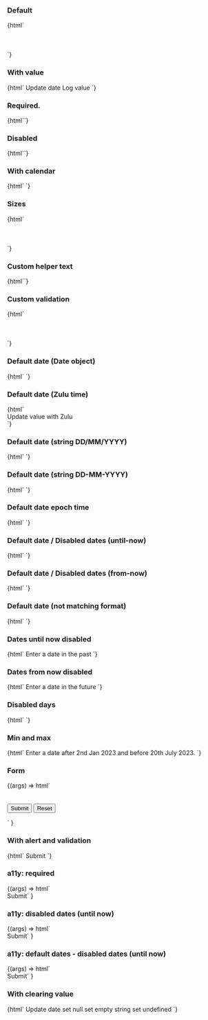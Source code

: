 
<Meta title="Web Components/Date input" component="ic-date-input" />

<Description markdown={readme} />

### Default

<Canvas>
  <Story name="Default">
    {html`<ic-date-input
        label="When would you like to collect your coffee?"
      ></ic-date-input>
      <script>
        var dateInput = document.querySelector("ic-date-input");
        {
          dateInput.addEventListener("icChange", function (event) {
            console.log("icChange", event.detail.value);
          });
        }
      </script>
      <br />
      <br />
      <ic-date-input
        label="When would you like to collect your coffee?"
        date-format="MM/DD/YYYY"
      ></ic-date-input>
      <br />
      <br />
      <ic-date-input
        label="When would you like to collect your coffee?"
        date-format="YYYY/MM/DD"
      ></ic-date-input> `}
  </Story>
</Canvas>

### With value

<Canvas>
  <Story name="With value" parameters={{ loki: { skip: true } }}>
    {html`<ic-date-input
        id="date-input-default-date-with-value"
        label="When would you like to collect your coffee?"
        date-format="DD/MM/YYYY"
        value="21/01/2001"
      ></ic-date-input>
      <ic-button id="update">Update date</ic-button>
      <ic-button id="log">Log value</ic-button>
      <script>
        var input = document.querySelector(
          "#date-input-default-date-with-value"
        );
        var btn = document.querySelector("#update");
        btn.addEventListener("click", () => {
          var dateInputWithValue = document.querySelector(
            "#date-input-default-date-with-value"
          );
          dateInputWithValue.value = new Date("05 May 2005");
        });
        var btn2 = document.querySelector("#log");
        btn2.addEventListener("click", () => {
          var dateInputLog = document.querySelector(
            "#date-input-default-date-with-value"
          );
          console.log(dateInputLog.value);
        });
      </script>`}
  </Story>
</Canvas>

### Required.

<Canvas>
  <Story name="Required">
    {html`<ic-date-input
      label="When would you like to collect your coffee?"
      required
    ></ic-date-input>`}
  </Story>
</Canvas>

### Disabled

<Canvas>
  <Story name="Disabled">
    {html`<ic-date-input
      label="When would you like to collect your coffee?"
      disabled
    ></ic-date-input>`}
  </Story>
</Canvas>

### With calendar

<Canvas>
  <Story name="With calendar" parameters={{ loki: { skip: true } }}>
    {html`
      <ic-date-input
        label="When would you like to collect your coffee?"
        show-calendar-button="true"
      ></ic-date-input>
    `}
  </Story>
</Canvas>

### Sizes

<Canvas>
  <Story name="Sizes">
    {html`<ic-date-input
        label="When would you like to collect your coffee?"
        size="small"
      ></ic-date-input>
      <br />
      <br />
      <ic-date-input
        label="When would you like to collect your coffee?"
      ></ic-date-input>
      <br />
      <br />
      <ic-date-input
        label="When would you like to collect your coffee?"
        size="large"
      ></ic-date-input> `}
  </Story>
</Canvas>

### Custom helper text

<Canvas>
  <Story name="Custom helper text">
    {html`<ic-date-input
      label="When would you like to collect your coffee?"
      helper-text="We will have your order ready for you on this date"
    ></ic-date-input>`}
  </Story>
</Canvas>

### Custom validation

<Canvas>
  <Story name="Custom validation">
    {html`<ic-date-input
        label="When would you like to collect your coffee?"
        validation-status="error"
        validation-text="There is a coffee shortage forecast for that day. Please choose a different date."
      ></ic-date-input>
      <br />
      <br />
      <ic-date-input
        label="When would you like to collect your coffee?"
        validation-status="warning"
        validation-text="Please be aware that there may be a coffee shortage on that day."
      ></ic-date-input>
      <br />
      <br />
      <ic-date-input
        label="When would you like to collect your coffee?"
        validation-status="success"
        validation-text="Your coffee will be available for you to collect on this day."
      ></ic-date-input> `}
  </Story>
</Canvas>

### Default date (Date object)

<Canvas>
  <Story name="Default date (Date object)">
    {html`<ic-date-input
        id="date-input-default-date-date"
        label="When would you like to collect your coffee?"
      ></ic-date-input>
      <script>
        var dateInputDate = document.querySelector(
          "#date-input-default-date-date"
        );
        dateInputDate.value = new Date("28 November 2021");
      </script>`}
  </Story>
</Canvas>

### Default date (Zulu time)

<Canvas>
  <Story name="Default date (Zulu time)">
    {html`<div>
        <ic-date-input
          id="date-input-default-date-date"
          label="When would you like to collect your coffee?"
        ></ic-date-input>
        <ic-button>Update value with Zulu</ic-button>
      </div>
      <script>
        var dateInputDate = document.querySelector(
          "#date-input-default-date-date"
        );
        dateInputDate.value = new Date("28 November 2021").toISOString();
        var btn = document.querySelector("ic-button");
        btn.addEventListener("click", () => {
          dateInputDate.value = new Date("1 May 1990").toISOString();
        });
      </script>`}
  </Story>
</Canvas>

### Default date (string DD/MM/YYYY)

<Canvas>
  <Story name="Default date (with slashes)">
    {html`<ic-date-input
        id="date-input-default-date-string"
        label="When would you like to collect your coffee?"
      ></ic-date-input>
      <script>
        var dateInputString = document.querySelector(
          "#date-input-default-date-string"
        );
        dateInputString.value = "21/01/2005";
      </script>`}
  </Story>
</Canvas>

### Default date (string DD-MM-YYYY)

<Canvas>
  <Story name="Default date (with dashes)">
    {html`<ic-date-input
        id="date-input-default-date-string"
        label="When would you like to collect your coffee?"
      ></ic-date-input>
      <script>
        var dateInputString = document.querySelector(
          "#date-input-default-date-string"
        );
        dateInputString.value = "25-05-2005";
      </script>`}
  </Story>
</Canvas>

### Default date epoch time

<Canvas>
  <Story name="Default date (epoch time)">
    {html`<ic-date-input
        id="date-input-default-date-string"
        label="When would you like to collect your coffee?"
      ></ic-date-input>
      <script>
        var dateInputString = document.querySelector(
          "#date-input-default-date-string"
        );
        dateInputString.value = new Date(1686039778757);
      </script>`}
  </Story>
</Canvas>

### Default date / Disabled dates (until-now)

<Canvas>
  <Story name="Default date / Disabled dates (until-now)">
    {html`<ic-date-input
        id="date-input-default-date-string"
        label="When would you like to collect your coffee?"
        disable-until-now
      ></ic-date-input>
      <script>
        var dateInputString = document.querySelector(
          "#date-input-default-date-string"
        );
        dateInputString.value = "25-05-2005";
      </script>`}
  </Story>
</Canvas>

### Default date / Disabled dates (from-now)

<Canvas>
  <Story name="Default date / Disabled dates (from-now)">
    {html`<ic-date-input
        id="date-input-default-date-string"
        label="When would you like to collect your coffee?"
        disable-from-now
      ></ic-date-input>
      <script>
        var dateInputString = document.querySelector(
          "#date-input-default-date-string"
        );
        dateInputString.value = "25-05-2025";
      </script>`}
  </Story>
</Canvas>

### Default date (not matching format)

<Canvas>
  <Story name="Default date (not matching format)">
    {html`<ic-date-input
        id="date-input-default-date-string"
        label="When would you like to collect your coffee?"
        date-format="MM/DD/YYYY"
      ></ic-date-input>
      <script>
        var dateInputString = document.querySelector(
          "#date-input-default-date-string"
        );
        dateInputString.value = "25-05-2025";
      </script>`}
  </Story>
</Canvas>

### Dates until now disabled

<Canvas>
  <Story name="Dates until now disabled" parameters={{ loki: { skip: true } }}>
    {html`<ic-date-input
        label="When would you like to collect your coffee?"
        disable-until-now
      ></ic-date-input>
      <ic-typography>Enter a date in the past</ic-typography> `}
  </Story>
</Canvas>

### Dates from now disabled

<Canvas>
  <Story name="Dates from now disabled" parameters={{ loki: { skip: true } }}>
    {html`<ic-date-input
        label="When would you like to collect your coffee?"
        disable-from-now
      ></ic-date-input>
      <ic-typography>Enter a date in the future</ic-typography> `}
  </Story>
</Canvas>

### Disabled days

<Canvas>
  <Story name="Disabled days" parameters={{ loki: { skip: true } }}>
    {html`<ic-date-input
        label="When would you like to collect your coffee?"
      ></ic-date-input>
      <script>
        var dateInput = document.querySelector("ic-date-input");
        dateInput.disableDays = [0, 1];
      </script> `}
  </Story>
</Canvas>

### Min and max

<Canvas>
  <Story name="Min and max" parameters={{ loki: { skip: true } }}>
    {html`<ic-date-input
        label="When would you like to collect your coffee?"
        min="02/01/2023"
        max="20-07-2023"
      ></ic-date-input>
      <ic-typography
        >Enter a date after 2nd Jan 2023 and before 20th July
        2023.</ic-typography
      > `}
  </Story>
</Canvas>

### Form

<Canvas>
  <Story name="Form" parameters={{ loki: { skip: true } }}>
    {(args) =>
      html`
        <form>
          <ic-date-input
            label="When would you like to collect your coffee?"
            value="13/03/1951"
          ></ic-date-input>
          <br />
          <br />
          <input type="submit" value="Submit" />
          <input type="reset" value="Reset" />
        </form>
        <script>
          document.querySelector("form").addEventListener("submit", (ev) => {
            ev.preventDefault();
            console.log(
              document.querySelector('input[name^="ic-date-input-"]').value
            );
          });
        </script>
      `
    }
  </Story>
</Canvas>

### With alert and validation

<Canvas>
  <Story name="with alert and validation" parameters={{ loki: { skip: true } }}>
    {html`
      <ic-alert
        message="Error"
        variant="error"
        style="display: none;"
      ></ic-alert>
      <ic-date-input
        label="When would you like to collect your coffee?"
        disable-from-now
        required
      ></ic-date-input>
      <ic-button>Submit</ic-button>
      <script>
        var alert = document.querySelector("ic-alert");
        var btn = document.querySelector("ic-button");
        btn.addEventListener("click", () => {
          alert.style.display = "block";
        });
      </script>
    `}
  </Story>
</Canvas>

### a11y: required

<Canvas>
  <Story name="a11y: required" parameters={{ loki: { skip: true } }}>
    {(args) =>
      html` <ic-date-input
          label="When would you like to collect your coffee?"
          required
        ></ic-date-input>
        <br />
        <ic-button>Submit</ic-button>`
    }
  </Story>
</Canvas>

### a11y: disabled dates (until now)

<Canvas>
  <Story
    name="a11y: disabled dates (until now)"
    parameters={{ loki: { skip: true } }}
  >
    {(args) =>
      html` <ic-date-input
          label="When would you like to collect your coffee?"
          helper-text="Enter date in the past"
          disable-until-now
        ></ic-date-input>
        <br />
        <ic-button>Submit</ic-button>`
    }
  </Story>
</Canvas>

### a11y: default dates - disabled dates (until now)

<Canvas>
  <Story
    name="a11y: default dates - disabled dates (until now)"
    parameters={{ loki: { skip: true } }}
  >
    {(args) =>
      html` <ic-date-input
          label="When would you like to collect your coffee?"
          helper-text="Enter date in the past"
          disable-until-now
          value="1/1/1990"
        ></ic-date-input>
        <br />
        <ic-button>Submit</ic-button>`
    }
  </Story>
</Canvas>

### With clearing value

<Canvas>
  <Story name="With clearing value" parameters={{ loki: { skip: true } }}>
    {html`<ic-date-input
        id="date-input-default-date-with-value"
        label="When would you like to collect your coffee?"
        date-format="DD/MM/YYYY"
        value="21/01/2001"
      ></ic-date-input>
      <ic-button id="update">Update date</ic-button>
      <ic-button id="null-btn">set null</ic-button>
      <ic-button id="empty-btn">set empty string</ic-button>
      <ic-button id="undef-btn">set undefined</ic-button>
      <script>
        var input = document.querySelector(
          "#date-input-default-date-with-value"
        );
        var btn = document.querySelector("#update");
        btn.addEventListener("click", () => {
          input.value = new Date("05 May 2005");
        });
        var btn2 = document.querySelector("#null-btn");
        btn2.addEventListener("click", () => {
          input.value = null;
        });
        var btn3 = document.querySelector("#empty-btn");
        btn3.addEventListener("click", () => {
          input.value = "";
        });
        var btn4 = document.querySelector("#undef-btn");
        btn4.addEventListener("click", () => {
          input.value = undefined;
        });
      </script>`}
  </Story>
</Canvas>
